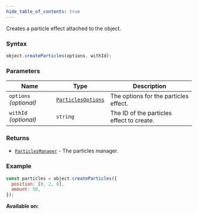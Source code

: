 ```yaml
---
hide_table_of_contents: true
---
```



Creates a particle effect attached to the object.

### Syntax

```js
object.createParticles(options, withId);
```

### Parameters

| Name                   | Type                                              | Description                               |
| ---------------------- | ------------------------------------------------- | ----------------------------------------- |
| `options` _(optional)_ | [`ParticlesOptions`](/sdk/types/ParticlesOptions) | The options for the particles effect.     |
| `withId` _(optional)_  | `string`                                          | The ID of the particles effect to create. |

### Returns

- [`ParticlesManager`](/sdk/types/ParticlesManager) - The particles manager.

### Example

```js
const particles = object.createParticles({
  position: [0, 2, 0],
  amount: 50,
});
```

**Available on:** <ClientTag />

